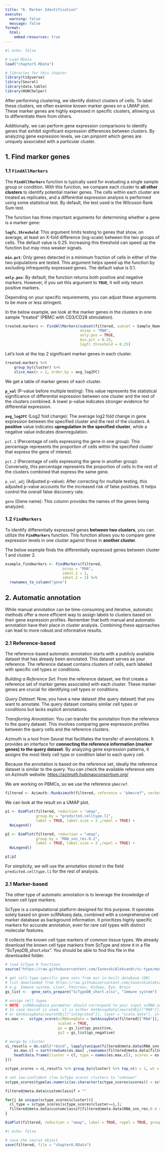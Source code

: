 ```yaml
---
title: "6. Marker Identification"
execute:
  warning: false
  message: false
format:
  html:
    embed-resources: true
---
```


```r
#| echo: false

# Load RData
load("chapter5.RData")
```

```r
# libraries for this chapter
library(tidyverse)
library(Seurat)
library(data.table)
library(HGNChelper)
```

After performing clustering, we identify distinct clusters of cells. To label these clusters, we often examine known marker genes on a UMAP plot. These marker genes are highly expressed in specific clusters, allowing us to differentiate them from others.

Additionally, we can perform gene expression comparisons to identify genes that exhibit significant expression differences between clusters. By analyzing gene expression levels, we can pinpoint which genes are uniquely associated with a particular cluster.

## 1. Find marker genes

### 1.1 `FindAllMarkers`

The **`FindAllMarkers`** function is typically used for evaluating a single sample group or condition. With this function, we compare each cluster to **all other clusters** to identify potential marker genes. The cells within each cluster are treated as replicates, and a differential expression analysis is performed using some statistical test. By default, the test used is the Wilcoxon Rank Sum test.

The function has three important arguments for determining whether a gene is a marker gene:

**`logfc.threshold`**: This argument limits testing to genes that show, on average, at least an X-fold difference (log-scale) between the two groups of cells. The default value is 0.25. Increasing this threshold can speed up the function but may miss weaker signals.

**`min.pct`**: Only genes detected in a minimum fraction of cells in either of the two populations are tested. This argument helps speed up the function by excluding infrequently expressed genes. The default value is 0.1.

**`only.pos`**: By default, the function returns both positive and negative markers. However, if you set this argument to **`TRUE`**, it will only return positive markers.

Depending on your specific requirements, you can adjust these arguments to be more or less stringent.

In the below example, we look at the marker genes in the clusters in one sample "treated" (PBMC with CD3/CD28 stimulation).

```r
treated.markers <- FindAllMarkers(subset(filtered, subset = Sample_Name == "SampleTag02_hs"), 
                                  assay = "RNA",
                                  only.pos = TRUE, 
                                  min.pct = 0.25, 
                                  logfc.threshold = 0.25)
```

Let's look at the top 2 significant marker genes in each cluster.

```r
treated.markers %>%
    group_by(cluster) %>%
    slice_max(n = 2, order_by = avg_log2FC)
```

We get a table of marker genes of each cluster.

**`p_val`** (P-value before multiple testing): This value represents the statistical significance of differential expression between one cluster and the rest of the clusters combined. A lower p-value indicates stronger evidence for differential expression.

**`avg_log2FC`** (Log2 fold change): The average log2 fold change in gene expression between the specified cluster and the rest of the clusters. A **positive** value indicates **upregulation in the specified cluster**, while a negative value indicates downregulation.

`pct.1` (Percentage of cells expressing the gene in one group): This percentage represents the proportion of cells within the specified cluster that express the gene of interest.

`pct.2` (Percentage of cells expressing the gene in another group): Conversely, this percentage represents the proportion of cells in the rest of the clusters combined that express the same gene.

`p_val_adj` (Adjusted p-value): After correcting for multiple testing, this adjusted p-value accounts for the increased risk of false positives. It helps control the overall false discovery rate.

`gene` (Gene name): This column provides the names of the genes being analyzed.

### 1.2 `FindMarkers`

To identify differentially expressed genes **between two clusters**, you can utilize the **`FindMarkers`** function. This function allows you to compare gene expression levels in one cluster against those in **another cluster**.

The below example finds the differentially expressed genes between cluster 1 and cluster 2.

```r
example_findmarkers <- FindMarkers(filtered,
                          assay = "RNA",
                          ident.1 = 1,
                          ident.2 = 2) %>% 
  rownames_to_column("gene")
```

## 2. Automatic annotation

While manual annotation can be time-consuming and iterative, automatic methods offer a more efficient way to assign labels to clusters based on their gene expression profiles. Remember that both manual and automatic annotation have their place in cluster analysis. Combining these approaches can lead to more robust and informative results.

### 2.1 Reference-based

The reference-based automatic annotation starts with a publicly available dataset that has already been annotated. This dataset serves as your reference. The reference dataset contains clusters of cells, each labeled with specific cell types or conditions.

*Building a Reference Set:* From the reference dataset, we first create a reference set of marker genes associated with each cluster. These marker genes are crucial for identifying cell types or conditions.

*Query Dataset:* Now, you have a new dataset (the query dataset) that you want to annotate. The query dataset contains similar cell types or conditions but lacks explicit annotations.

*Transferring Annotation:* You can transfer the annotation from the reference to the query dataset. This involves comparing gene expression profiles between the query cells and the reference clusters.

Azimuth is a tool from Seurat that facilitates the transfer of annotations. It provides an interface for **connecting the reference information (marker genes) to the query dataset**. By analyzing gene expression patterns, it assigns the most likely cell type or condition label to each query cell.

::: callout-tip
Because the annotation is based on the reference set, ideally the reference dataset is similar to the query. You can check the available reference sets on Azimuth website: <https://azimuth.hubmapconsortium.org/>
:::

We are working on PBMCs, so we use the reference `pbmcref`.

```r
filtered <- Azimuth::RunAzimuth(filtered, reference = "pbmcref", verbose = F)
```

We can look at the result on a UMAP plot.

```r
p1 <- DimPlot(filtered, reduction = "umap", 
              group.by = "predicted.celltype.l1", 
              label = TRUE, label.size = 3 ,repel = TRUE) + 
  NoLegend()

p2 <- DimPlot(filtered, reduction = "umap", 
              group.by = "RNA_snn_res.0.2", 
              label = TRUE, label.size = 3 ,repel = TRUE) + 
  NoLegend()

p1|p2
```

For simplicity, we will use the annotation stored in the field `predicted.celltype.l1` for the rest of analysis.

### 2.1 Marker-based

The other type of automatic annotation is to leverage the knowledge of known cell type markers.

ScType is a computational platform designed for this purpose. It operates solely based on given scRNAseq data, combined with a comprehensive cell marker database as background information. It prioritizes highly specific markers for accurate annotation, even for rare cell types with distinct molecular features.

It collects the known cell type markers of common tissue types. We already download the known cell type markers from ScType and store it in a file "ScTyepDB_short.xlsx". You should be able to find this file in the downloaded folder.

```r
# load ScType R functions
source("https://raw.githubusercontent.com/IanevskiAleksandr/sc-type/master/R/gene_sets_prepare.R"); source("https://raw.githubusercontent.com/IanevskiAleksandr/sc-type/master/R/sctype_score_.R")

# get cell-type-specific gene sets from our in-built database (DB)
# list downloaded from https://raw.githubusercontent.com/IanevskiAleksandr/sc-type/master/ScTypeDB_short.xlsx
# e.g. Immune system, Liver, Pancreas, Kidney, Eye, Brain
gs_list <-  gene_sets_prepare("ScTypeDB_short.xlsx", "Immune system")

# assign cell types
# NOTE: scRNAseqData parameter should correspond to your input scRNA-seq matrix.
# In case Seurat is used, it is either GetAssayData(seuratObj[["RNA"]], layer = "scale.data"), in case sctransform is used for normalization,
# or GetAssayData(seuratObj[["integrated"]], layer = "scale.data"), in case a joint analysis of multiple single-cell datasets is performed.
es.max <-  sctype_score(scRNAseqData = GetAssayData(filtered[["RNA"]], layer = "scale.data"),
                        scaled = TRUE,
                        gs = gs_list$gs_positive,
                        gs2 = gs_list$gs_negative)

# merge by cluster
cL_resutls = do.call("rbind", lapply(unique(filtered@meta.data$RNA_snn_res.0.4), function(cl){
    es.max.cl = sort(rowSums(es.max[ ,rownames(filtered@meta.data[filtered@meta.data$RNA_snn_res.0.4==cl, ])]), decreasing = !0)
    head(data.frame(cluster = cl, type = names(es.max.cl), scores = es.max.cl, ncells = sum(filtered@meta.data$filtered==cl)), 10)
}))

sctype_scores = cL_resutls %>% group_by(cluster) %>% top_n(n = 1, wt = scores)

# set low-confident (low ScType score) clusters to "unknown"
sctype_scores$type[as.numeric(as.character(sctype_scores$scores)) < sctype_scores$ncells/4] = "Unknown"
```

```r
filtered@meta.data$customclassif = ""

for(j in unique(sctype_scores$cluster)){
  cl_type = sctype_scores[sctype_scores$cluster==j,];
  filtered@meta.data$customclassif[filtered@meta.data$RNA_snn_res.0.4 == j] = as.character(cl_type$type[1])
}

DimPlot(filtered, reduction = "umap", label = TRUE, repel = TRUE, group.by = 'customclassif')
```

```r
#| echo: false

# save the seurat object
save(filtered, file = "chapter6.RData")
```
